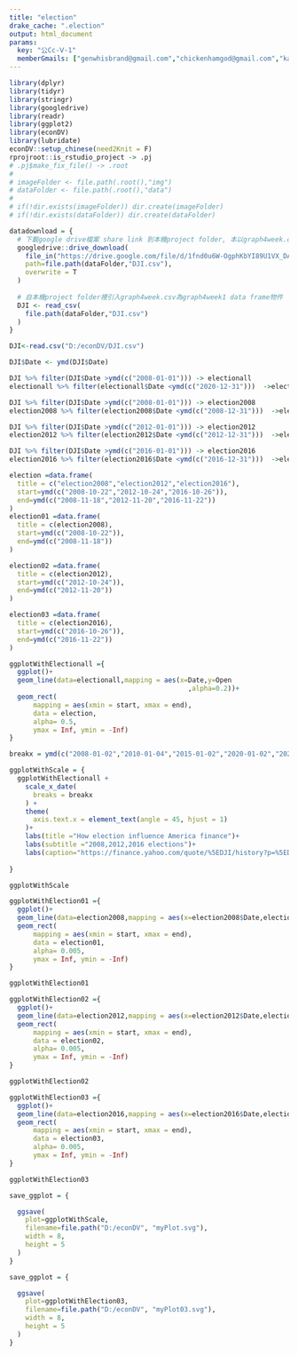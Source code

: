 ```yaml
---
title: "election"
drake_cache: ".election"
output: html_document
params:
  key: "公Cc-Ⅴ-1"
  memberGmails: ["genwhisbrand@gmail.com","chickenhamgod@gmail.com","kao86200@gmail.com","become1000@gmaol.com"]
---
```



```r
library(dplyr)
library(tidyr)
library(stringr)
library(googledrive)
library(readr)
library(ggplot2)
library(econDV)
library(lubridate)
econDV::setup_chinese(need2Knit = F)
rprojroot::is_rstudio_project -> .pj
# .pj$make_fix_file() -> .root
# 
# imageFolder <- file.path(.root(),"img")
# dataFolder <- file.path(.root(),"data")
# 
# if(!dir.exists(imageFolder)) dir.create(imageFolder)
# if(!dir.exists(dataFolder)) dir.create(dataFolder)
```


```r

datadownload = {
  # 下載google drive檔案 share link 到本機project folder, 本以graph4week.csv名稱儲存
  googledrive::drive_download(
    file_in("https://drive.google.com/file/d/1fnd0u6W-OgphKbYI89U1VX_DAgIELhZd/view?usp=sharing"),
    path=file.path(dataFolder,"DJI.csv"),
    overwrite = T
  )
  
  # 自本機project folder裡引入graph4week.csv為graph4week1 data frame物件
  DJI <- read_csv(
    file.path(dataFolder,"DJI.csv")
  )
}

```


```r
DJI<-read.csv("D:/econDV/DJI.csv")
```

```r
DJI$Date <- ymd(DJI$Date)
```

```r
DJI %>% filter(DJI$Date >ymd(c("2008-01-01"))) -> electionall
electionall %>% filter(electionall$Date <ymd(c("2020-12-31")))  ->electionall

DJI %>% filter(DJI$Date >ymd(c("2008-01-01"))) -> election2008
election2008 %>% filter(election2008$Date <ymd(c("2008-12-31")))  ->election2008

DJI %>% filter(DJI$Date >ymd(c("2012-01-01"))) -> election2012
election2012 %>% filter(election2012$Date <ymd(c("2012-12-31")))  ->election2012

DJI %>% filter(DJI$Date >ymd(c("2016-01-01"))) -> election2016
election2016 %>% filter(election2016$Date <ymd(c("2016-12-31")))  ->election2016
```



```r
election =data.frame(
  title = c("election2008","election2012","election2016"),
  start=ymd(c("2008-10-22","2012-10-24","2016-10-26")),
  end=ymd(c("2008-11-18","2012-11-20","2016-11-22"))
)
election01 =data.frame(
  title = c(election2008),
  start=ymd(c("2008-10-22")),
  end=ymd(c("2008-11-18"))
)

election02 =data.frame(
  title = c(election2012),
  start=ymd(c("2012-10-24")),
  end=ymd(c("2012-11-20"))
)

election03 =data.frame(
  title = c(election2016),
  start=ymd(c("2016-10-26")),
  end=ymd(c("2016-11-22"))
)
```


```r
ggplotWithElectionall ={
  ggplot()+
  geom_line(data=electionall,mapping = aes(x=Date,y=Open
                                             ,alpha=0.2))+
  geom_rect(
      mapping = aes(xmin = start, xmax = end),
      data = election,
      alpha= 0.5,
      ymax = Inf, ymin = -Inf)
}
```


```r
breakx = ymd(c("2008-01-02","2010-01-04","2015-01-02","2020-01-02","2020-10-29"))
```


```r
ggplotWithScale = {
  ggplotWithElectionall +
    scale_x_date(
      breaks = breakx
    ) +
    theme(
      axis.text.x = element_text(angle = 45, hjust = 1)
    )+
    labs(title ="How election influence America finance")+
    labs(subtitle ="2008,2012,2016 elections")+
    labs(caption="https://finance.yahoo.com/quote/%5EDJI/history?p=%5EDJI")
   
}

```

```r
ggplotWithScale
```



```r
ggplotWithElection01 ={
  ggplot()+
  geom_line(data=election2008,mapping = aes(x=election2008$Date,election2008$Open,alpha=0.2))+
  geom_rect(
      mapping = aes(xmin = start, xmax = end),
      data = election01,
      alpha= 0.005,
      ymax = Inf, ymin = -Inf)
}
```

```r
ggplotWithElection01
```

```r
ggplotWithElection02 ={
  ggplot()+
  geom_line(data=election2012,mapping = aes(x=election2012$Date,election2012$Open,alpha=0.2))+
  geom_rect(
      mapping = aes(xmin = start, xmax = end),
      data = election02,
      alpha= 0.005,
      ymax = Inf, ymin = -Inf)
}
```

```r
ggplotWithElection02
```

```r
ggplotWithElection03 ={
  ggplot()+
  geom_line(data=election2016,mapping = aes(x=election2016$Date,election2016$Open,alpha=0.2))+
  geom_rect(
      mapping = aes(xmin = start, xmax = end),
      data = election03,
      alpha= 0.005,
      ymax = Inf, ymin = -Inf)
}
```

```r
ggplotWithElection03
```



```r
save_ggplot = {

  ggsave(
    plot=ggplotWithScale,
    filename=file.path("D:/econDV", "myPlot.svg"),
    width = 8,
    height = 5
  )
}
```

```r
save_ggplot = {

  ggsave(
    plot=ggplotWithElection03,
    filename=file.path("D:/econDV", "myPlot03.svg"),
    width = 8,
    height = 5
  )
}
```

